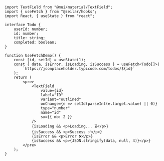 
<UseFetchDemo />

```tsx
import TextField from "@mui/material/TextField";
import { useFetch } from "@zeilar/hooks";
import React, { useState } from "react";

interface Todo {
	userId: number;
	id: number;
	title: string;
	completed: boolean;
}

function UseFetchDemo() {
	const [id, setId] = useState(1);
	const { data, isError, isLoading, isSuccess } = useFetch<Todo[]>(
		`https://jsonplaceholder.typicode.com/todos/${id}`
	);
	return (
		<pre>
			<TextField
				value={id}
				label="ID"
				variant="outlined"
				onChange={e => setId(parseInt(e.target.value) || 0)}
				type="number"
				name="id"
				sx={{ mb: 2 }}
			/>
			{isLoading && <p>Loading... ⌛</p>}
			{isSuccess && <p>Success ✅</p>}
			{isError && <p>Error ❌</p>}
			{isSuccess && <p>{JSON.stringify(data, null, 4)}</p>}
		</pre>
	);
}
```

